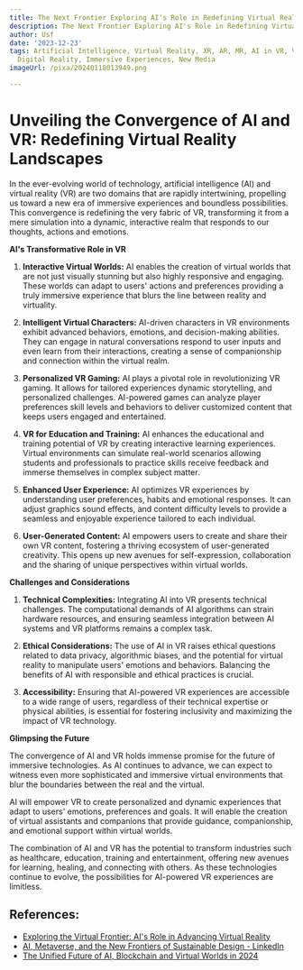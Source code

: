 ```yaml
---
title: The Next Frontier Exploring AI's Role in Redefining Virtual Reality Landscapes
description: The Next Frontier Exploring AI's Role in Redefining Virtual Reality Landscapes
author: Usf
date: '2023-12-23'
tags: Artificial Intelligence, Virtual Reality, XR, AR, MR, AI in VR, VR Landscapes,
  Digital Reality, Immersive Experiences, New Media
imageUrl: /pixa/20240118013949.png

---
```

# Unveiling the Convergence of AI and VR: Redefining Virtual  Reality Landscapes

In the ever-evolving world of technology, artificial intelligence (AI) and  virtual reality (VR) are two domains that are rapidly  intertwining, propelling us toward  a new era of immersive experiences and boundless possibilities. This convergence is redefining the very fabric of VR, transforming it from a mere simulation into a dynamic, interactive realm that responds to our thoughts, actions and  emotions.

**AI's Transformative Role in VR**

1. **Interactive Virtual  Worlds:** AI enables the creation  of virtual worlds that are not just visually stunning but also highly responsive and engaging. These worlds can  adapt to users' actions and preferences providing a  truly immersive experience that  blurs the line between reality  and virtuality.

2. **Intelligent Virtual Characters:** AI-driven characters  in VR environments exhibit  advanced behaviors, emotions, and  decision-making abilities. They can engage in natural conversations respond to user inputs and even learn from their  interactions, creating a sense of companionship and connection within the virtual realm.

3. **Personalized VR Gaming:** AI plays  a pivotal role in revolutionizing VR gaming. It allows for tailored experiences dynamic storytelling, and personalized  challenges. AI-powered  games  can  analyze player preferences skill levels  and behaviors  to deliver customized content that  keeps users engaged and entertained.

4.  **VR for Education and Training:** AI enhances the educational and  training potential of VR by  creating  interactive learning experiences. Virtual environments can simulate real-world scenarios allowing students and professionals to practice skills  receive feedback and immerse themselves  in complex subject matter.

5. **Enhanced User Experience:** AI optimizes VR experiences by understanding user preferences, habits and emotional responses.  It can adjust graphics sound effects, and content difficulty levels to provide a seamless and enjoyable experience tailored to each individual.

6. **User-Generated Content:** AI empowers users to  create and share their own VR content, fostering a thriving  ecosystem of user-generated creativity. This opens up new avenues for self-expression, collaboration  and the sharing of  unique perspectives within  virtual worlds.

**Challenges and Considerations**

1. **Technical Complexities:** Integrating AI into VR presents technical challenges. The computational demands of AI algorithms can strain  hardware resources, and ensuring seamless integration between AI systems and VR platforms remains a complex task.

2. **Ethical Considerations:** The use of AI in VR raises ethical questions related to data  privacy, algorithmic biases, and the potential for virtual reality  to manipulate users' emotions and behaviors. Balancing the benefits of AI  with responsible and ethical practices is crucial.

3. **Accessibility:** Ensuring that  AI-powered  VR experiences are accessible to a wide range of  users, regardless of their technical expertise or physical abilities, is essential for fostering inclusivity and maximizing the impact of VR technology.

**Glimpsing the Future**

The convergence of  AI and VR holds immense promise for the future of immersive technologies. As AI continues to advance,  we  can expect to witness even more sophisticated and immersive  virtual environments that blur the boundaries between the real and the virtual.

AI will empower VR to create personalized and dynamic experiences  that adapt to users' emotions, preferences  and goals. It will enable the creation of virtual  assistants and  companions that provide guidance, companionship, and emotional support within virtual worlds.

The combination of AI and  VR has the potential to transform industries such as healthcare, education,  training and entertainment, offering new avenues for learning, healing, and connecting  with others. As these technologies continue to evolve, the possibilities for  AI-powered VR experiences are limitless.

## References:
- [Exploring the Virtual Frontier: AI's Role in Advancing Virtual Reality](https://medium.com/@Travox/exploring-the-virtual-frontier-ais-role-in-advancing-virtual-reality-e67bf4c237e0)
- [AI, Metaverse, and the New Frontiers of Sustainable Design - LinkedIn](https://www.linkedin.com/pulse/beyond-virtual-green-ai-metaverse-new-frontiers-iman-sheikhansari-zhh3c?trk=article-ssr-frontend-pulse_more-articles_related-content-card)
- [The Unified Future of AI, Blockchain and Virtual Worlds in 2024](https://www.coindesk.com/consensus-magazine/2023/12/22/the-unified-future-of-ai-blockchain-and-virtual-worlds-in-2024/)
